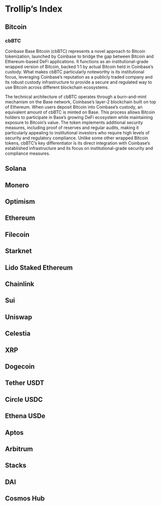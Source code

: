 # Trollip's Index
## Bitcoin

### cbBTC
Coinbase Base Bitcoin (cbBTC) represents a novel approach to Bitcoin tokenization, launched by Coinbase to bridge the gap between Bitcoin and Ethereum-based DeFi applications. It functions as an institutional-grade wrapped version of Bitcoin, backed 1:1 by actual Bitcoin held in Coinbase's custody. What makes cbBTC particularly noteworthy is its institutional focus, leveraging Coinbase's reputation as a publicly traded company and its robust custody infrastructure to provide a secure and regulated way to use Bitcoin across different blockchain ecosystems.

The technical architecture of cbBTC operates through a burn-and-mint mechanism on the Base network, Coinbase's layer-2 blockchain built on top of Ethereum. When users deposit Bitcoin into Coinbase's custody, an equivalent amount of cbBTC is minted on Base. This process allows Bitcoin holders to participate in Base's growing DeFi ecosystem while maintaining exposure to Bitcoin's value. The token implements additional security measures, including proof of reserves and regular audits, making it particularly appealing to institutional investors who require high levels of security and regulatory compliance. Unlike some other wrapped Bitcoin tokens, cbBTC's key differentiator is its direct integration with Coinbase's established infrastructure and its focus on institutional-grade security and compliance measures.

## Solana
## Monero
## Optimism
## Ethereum
## Filecoin
## Starknet
## Lido Staked Ethereum
## Chainlink
## Sui
## Uniswap
## Celestia
## XRP
## Dogecoin
## Tether USDT
## Circle USDC
## Ethena USDe
## Aptos
## Arbitrum
## Stacks
## DAI
## Cosmos Hub